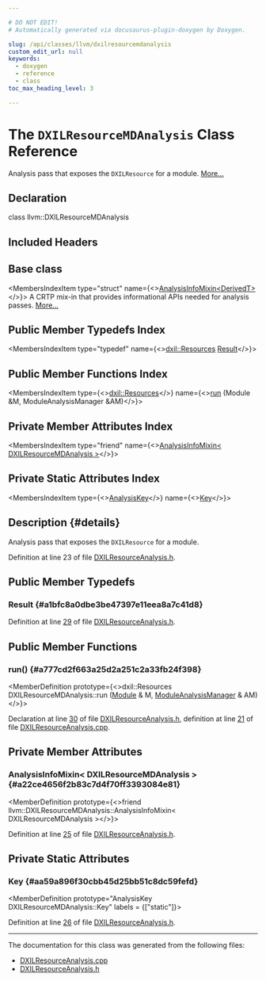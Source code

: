 ```yaml
---

# DO NOT EDIT!
# Automatically generated via docusaurus-plugin-doxygen by Doxygen.

slug: /api/classes/llvm/dxilresourcemdanalysis
custom_edit_url: null
keywords:
  - doxygen
  - reference
  - class
toc_max_heading_level: 3

---
```





# The `DXILResourceMDAnalysis` Class Reference

<DoxygenPage pluginConfig={pluginConfig}>

Analysis pass that exposes the <code>DXILResource</code> for a module. <a href="#details">More...</a>

## Declaration

<CodeBlock>class llvm::DXILResourceMDAnalysis</CodeBlock>

## Included Headers

<IncludesList>
<IncludesListItem
  filePath="Target/DirectX/DXILResourceAnalysis.h"
  permalink="/docs/api/files/lib/lib/target/lib/target/directx/dxilresourceanalysis-h"
  isLocal="true" />
</IncludesList>

## Base class

<MembersIndex>

<MembersIndexItem
  type="struct"
  name={<><a href="/docs/api/structs/llvm/analysisinfomixin">AnalysisInfoMixin&lt;DerivedT&gt;</a></>}>
A CRTP mix-in that provides informational APIs needed for analysis passes. <a href="/docs/api/structs/llvm/analysisinfomixin/#details">More...</a>
</MembersIndexItem>

</MembersIndex>

## Public Member Typedefs Index

<MembersIndex>

<MembersIndexItem
  type="typedef"
  name={<><a href="/docs/api/classes/llvm/dxil/resources">dxil::Resources</a> <a href="#a1bfc8a0dbe3be47397e11eea8a7c41d8">Result</a></>}>
</MembersIndexItem>

</MembersIndex>

## Public Member Functions Index

<MembersIndex>

<MembersIndexItem
  type={<><a href="/docs/api/classes/llvm/dxil/resources">dxil::Resources</a></>}
  name={<><a href="#a777cd2f663a25d2a251c2a33fb24f398">run</a> (Module &amp;M, ModuleAnalysisManager &amp;AM)</>}>
</MembersIndexItem>

</MembersIndex>

## Private Member Attributes Index

<MembersIndex>

<MembersIndexItem
  type="friend"
  name={<><a href="#a22ce4656f2b83c7d4f70ff3393084e81">AnalysisInfoMixin&lt; DXILResourceMDAnalysis &gt;</a></>}>
</MembersIndexItem>

</MembersIndex>

## Private Static Attributes Index

<MembersIndex>

<MembersIndexItem
  type={<><a href="/docs/api/structs/llvm/analysiskey">AnalysisKey</a></>}
  name={<><a href="#aa59a896f30cbb45d25bb51c8dc59fefd">Key</a></>}>
</MembersIndexItem>

</MembersIndex>

## Description {#details}

Analysis pass that exposes the <code>DXILResource</code> for a module.

Definition at line 23 of file <a href="/docs/api/files/lib/lib/target/lib/target/directx/dxilresourceanalysis-h">DXILResourceAnalysis.h</a>.

<SectionDefinition>

## Public Member Typedefs

### Result {#a1bfc8a0dbe3be47397e11eea8a7c41d8}

<MemberDefinition
  prototype="typedef dxil::Resources llvm::DXILResourceMDAnalysis::Result">

Definition at line <a href="/docs/api/files/lib/lib/target/lib/target/directx/dxilresourceanalysis-h/#l00029">29</a> of file <a href="/docs/api/files/lib/lib/target/lib/target/directx/dxilresourceanalysis-h">DXILResourceAnalysis.h</a>.
</MemberDefinition>

</SectionDefinition>

<SectionDefinition>

## Public Member Functions

### run() {#a777cd2f663a25d2a251c2a33fb24f398}

<MemberDefinition
  prototype={<>dxil::Resources DXILResourceMDAnalysis::run (<a href="/docs/api/classes/llvm/module">Module</a> &amp; M, <a href="/docs/api/namespaces/llvm/#af9c9208365fd9ce11392b4d79485e259">ModuleAnalysisManager</a> &amp; AM)</>}>

Declaration at line <a href="/docs/api/files/lib/lib/target/lib/target/directx/dxilresourceanalysis-h/#l00030">30</a> of file <a href="/docs/api/files/lib/lib/target/lib/target/directx/dxilresourceanalysis-h">DXILResourceAnalysis.h</a>, definition at line <a href="/docs/api/files/lib/lib/target/lib/target/directx/dxilresourceanalysis-cpp/#l00021">21</a> of file <a href="/docs/api/files/lib/lib/target/lib/target/directx/dxilresourceanalysis-cpp">DXILResourceAnalysis.cpp</a>.
</MemberDefinition>

</SectionDefinition>

<SectionDefinition>

## Private Member Attributes

### AnalysisInfoMixin&lt; DXILResourceMDAnalysis &gt; {#a22ce4656f2b83c7d4f70ff3393084e81}

<MemberDefinition
  prototype={<>friend llvm::DXILResourceMDAnalysis::AnalysisInfoMixin&lt; DXILResourceMDAnalysis &gt;</>}>

Definition at line <a href="/docs/api/files/lib/lib/target/lib/target/directx/dxilresourceanalysis-h/#l00025">25</a> of file <a href="/docs/api/files/lib/lib/target/lib/target/directx/dxilresourceanalysis-h">DXILResourceAnalysis.h</a>.
</MemberDefinition>

</SectionDefinition>

<SectionDefinition>

## Private Static Attributes

### Key {#aa59a896f30cbb45d25bb51c8dc59fefd}

<MemberDefinition
  prototype="AnalysisKey DXILResourceMDAnalysis::Key"
  labels = {["static"]}>

Definition at line <a href="/docs/api/files/lib/lib/target/lib/target/directx/dxilresourceanalysis-h/#l00026">26</a> of file <a href="/docs/api/files/lib/lib/target/lib/target/directx/dxilresourceanalysis-h">DXILResourceAnalysis.h</a>.
</MemberDefinition>

</SectionDefinition>

<hr/>

The documentation for this class was generated from the following files:

<ul>
<li><a href="/docs/api/files/lib/lib/target/lib/target/directx/dxilresourceanalysis-cpp">DXILResourceAnalysis.cpp</a></li>
<li><a href="/docs/api/files/lib/lib/target/lib/target/directx/dxilresourceanalysis-h">DXILResourceAnalysis.h</a></li>
</ul>

</DoxygenPage>

